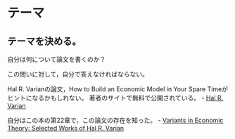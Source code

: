 # テーマ {#theme}

## テーマを決める。

自分は何について論文を書くのか？

この問いに対して，自分で答えなければならない。

Hal R. Varianの論文，How to Build an Economic Model in Your Spare Timeがヒントになるかもしれない。
著者のサイトで無料で公開されている。
- [Hal R. Varian](https://people.ischool.berkeley.edu/~hal/)

自分はこの本の第22章で，この論文の存在を知った。
- [Variants in Economic Theory: Selected Works of Hal R. Varian](https://www.google.co.jp/books/edition/Variants_in_Economic_Theory/D1iYm5HFmQsC)
